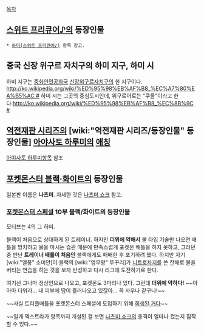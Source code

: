 [[목차]]
== [[스위트 프리큐어♪]]의 등장인물 ==
 * [[하미(스위트 프리큐어♪)]] 항목 참고.

== 중국 신장 위구르 자치구의 하미 지구, 하미 시 ==
하미 지구는 [[중화인민공화국]] [[신장]][[위구르]]자치구의 한 지구이다. [[http://ko.wikipedia.org/wiki/%ED%95%98%EB%AF%B8_%EC%A7%80%EA%B5%AC #]] 하미 시는 그곳의 중심도시인데, 위구르어로는 "쿠물"이라고 한다.[[http://ko.wikipedia.org/wiki/%ED%95%98%EB%AF%B8_%EC%8B%9C #]]

== [[역전재판 시리즈]]의 [wiki:"역전재판 시리즈/등장인물" 등장인물] [[아야사토 하루미]]의 [[애칭]] ==
[[아야사토 하루미]]항목 참조

== [[포켓몬스터 블랙·화이트]]의 등장인물 ==
일본판 이름은 '''나츠미'''. 자세한 것은 [[나츠미 쇼크]] 참고.

=== [[포켓몬스터 스페셜]] 10부 블랙/화이트의 등장인물 ===
모티브는 4의 그 하미.

블랙이 처음으로 상대하게 된 트레이너. 하지만 '''더위에 약해서''' 불 타입 기술만 나오면 배틀을 방치하고 물을 마시는 습관 때문에 만족스럽게 포켓몬 배틀을 하지 못하고, 그러던 중 만난 '''트레이너 배틀이 처음인''' 블랙에게도 패배한 후 포기하려 했다. 하지만 자기 [wiki:"엘풍" 소미안]이 블랙의 [wiki:"염무왕" 뚜꾸리]가 [[니트로차지]]를 쓴 잔해로 불을 버티는 연습을 하는 것을 보자 반성하고 다시 리그에 도전하기로 한다.

여기선 그나마 정상인으로 나오고, 포켓몬도 3마리나 있다. 그런데 '''더위에 약하다!''' ~~아아아 더워라... 내 피부에 땀이 흘러나오고 있잖아... 꼭 사우나 같구나!~~

~~사실 트리플배틀을 포켓몬스터 스페셜에 도입하기 위해 [[희생된 거다]]~~

~~일개 엑스트라가 항목까지 개설된 걸 보면 [[나츠미 쇼크]]의 충격이 얼마나 컸는지 짐작할 수 있다.~~
